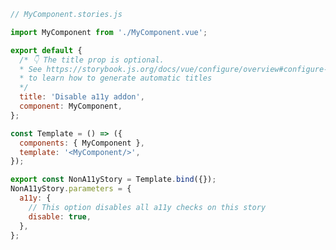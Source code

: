 ```js
// MyComponent.stories.js

import MyComponent from './MyComponent.vue';

export default {
  /* 👇 The title prop is optional.
  * See https://storybook.js.org/docs/vue/configure/overview#configure-story-loading 
  * to learn how to generate automatic titles
  */
  title: 'Disable a11y addon',
  component: MyComponent,
};

const Template = () => ({
  components: { MyComponent },
  template: '<MyComponent/>',
});

export const NonA11yStory = Template.bind({});
NonA11yStory.parameters = {
  a11y: {
    // This option disables all a11y checks on this story
    disable: true,
  },
};
```